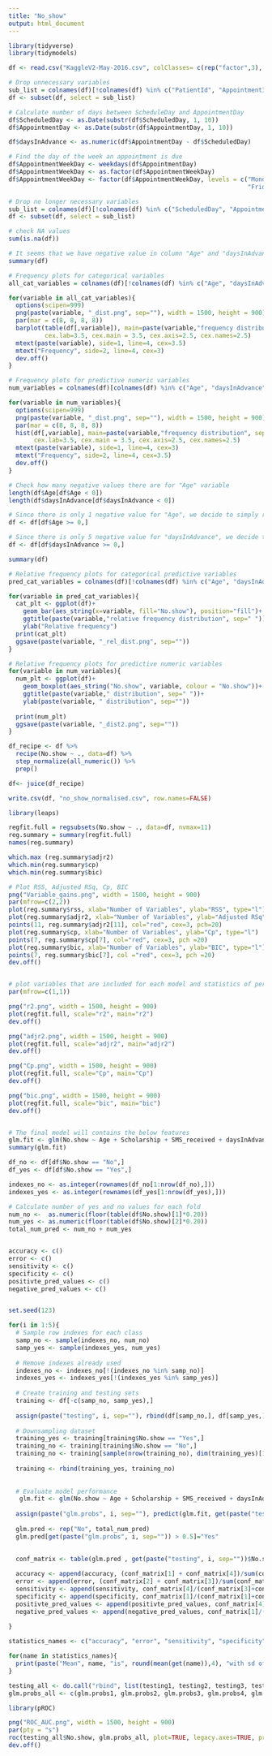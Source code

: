 ---
title: "No_show"
output: html_document
---

```{r setup, include=FALSE}
library(tidyverse)
library(tidymodels)

df <- read.csv("KaggleV2-May-2016.csv", colClasses= c(rep("factor",3), rep("character",2), "numeric",  rep("factor",8)))

```


```{r data preparation}

# Drop unnecessary variables
sub_list = colnames(df)[!colnames(df) %in% c("PatientId", "AppointmentID", "Neighbourhood")]
df <- subset(df, select = sub_list)

# Calculate number of days between ScheduleDay and AppointmentDay
df$ScheduledDay <- as.Date(substr(df$ScheduledDay, 1, 10))
df$AppointmentDay <- as.Date(substr(df$AppointmentDay, 1, 10))

df$daysInAdvance <- as.numeric(df$AppointmentDay - df$ScheduledDay)

# Find the day of the week an appointment is due
df$AppointmentWeekDay <- weekdays(df$AppointmentDay)
df$AppointmentWeekDay <- as.factor(df$AppointmentWeekDay)
df$AppointmentWeekDay <- factor(df$AppointmentWeekDay, levels = c("Monday", "Tuesday", "Wednesday", "Thursday",
                                                                  "Friday", "Saturday"))

# Drop no longer necessary variables
sub_list = colnames(df)[!colnames(df) %in% c("ScheduledDay", "AppointmentDay")]
df <- subset(df, select = sub_list)

```


```{r data exploration and cleaning}

# check NA values
sum(is.na(df))

# It seems that we have negative value in column "Age" and "daysInAdvance"
summary(df)

# Frequency plots for categorical variables  
all_cat_variables = colnames(df)[!colnames(df) %in% c("Age", "daysInAdvance")]

for(variable in all_cat_variables){
  options(scipen=999)
  png(paste(variable, "_dist.png", sep=""), width = 1500, height = 900)
  par(mar = c(8, 8, 8, 8))
  barplot(table(df[,variable]), main=paste(variable,"frequency distribution", sep=" "), xlab="", ylab="", 
          cex.lab=3.5, cex.main = 3.5, cex.axis=2.5, cex.names=2.5)
  mtext(paste(variable), side=1, line=4, cex=3.5)
  mtext("Frequency", side=2, line=4, cex=3)
  dev.off()
}

# Frequency plots for predictive numeric variables 
num_variables = colnames(df)[colnames(df) %in% c("Age", "daysInAdvance")]

for(variable in num_variables){
  options(scipen=999)
  png(paste(variable, "_dist.png", sep=""), width = 1500, height = 900)
  par(mar = c(8, 8, 8, 8))
  hist(df[,variable], main=paste(variable,"frequency distribution", sep=" "), xlab="", ylab="", 
       cex.lab=3.5, cex.main = 3.5, cex.axis=2.5, cex.names=2.5)
  mtext(paste(variable), side=1, line=4, cex=3)
  mtext("Frequency", side=2, line=4, cex=3.5)
  dev.off()
}

# Check how many negative values there are for "Age" variable
length(df$Age[df$Age < 0])
length(df$daysInAdvance[df$daysInAdvance < 0])

# Since there is only 1 negative value for "Age", we decide to simply remove the observation
df <- df[df$Age >= 0,]

# Since there is only 5 negative value for "daysInAdvance", we decide to simply remove the observations
df <- df[df$daysInAdvance >= 0,]

summary(df)

```


```{r data insigths, include=FALSE}

# Relative frequency plots for categorical predictive variables  
pred_cat_variables = colnames(df)[!colnames(df) %in% c("Age", "daysInAdvance", "No.show")]

for(variable in pred_cat_variables){
  cat_plt <- ggplot(df)+ 
    geom_bar(aes_string(x=variable, fill="No.show"), position="fill")+
    ggtitle(paste(variable,"relative frequency distribution", sep=" "))+
    ylab("Relative frequency")
  print(cat_plt)
  ggsave(paste(variable, "_rel_dist.png", sep=""))
}

# Relative frequency plots for predictive numeric variables 
for(variable in num_variables){
  num_plt <- ggplot(df)+ 
    geom_boxplot(aes_string("No.show", variable, colour = "No.show"))+
    ggtitle(paste(variable," distribution", sep=" "))+ 
    ylab(paste(variable, " distribution", sep=""))
  
  print(num_plt)
  ggsave(paste(variable, "_dist2.png", sep=""))
}

```


```{r normalisation}

df_recipe <- df %>% 
  recipe(No.show ~ ., data=df) %>%
  step_normalize(all_numeric()) %>% 
  prep()

df<- juice(df_recipe)

write.csv(df, "no_show_normalised.csv", row.names=FALSE)

```


```{r Feature selection using Best Subset for Logistic Regression model, include=FALSE}

library(leaps)

regfit.full = regsubsets(No.show ~ ., data=df, nvmax=11)
reg.summary = summary(regfit.full)
names(reg.summary)

which.max (reg.summary$adjr2)
which.min(reg.summary$cp)
which.min(reg.summary$bic)

# Plot RSS, Adjusted RSq, Cp, BIC
png("Variable_gains.png", width = 1500, height = 900)
par(mfrow=c(2,2))
plot(reg.summary$rss, xlab="Number of Variables", ylab="RSS", type="l")
plot(reg.summary$adjr2, xlab="Number of Variables", ylab="Adjusted RSq", type="l")
points(11, reg.summary$adjr2[11], col="red", cex=3, pch=20)
plot(reg.summary$cp, xlab="Number of Variables", ylab="Cp", type="l")
points(7, reg.summary$cp[7], col="red", cex=3, pch =20)
plot(reg.summary$bic, xlab="Number of Variables", ylab="BIC", type="l")
points(7, reg.summary$bic[7], col ="red", cex=3, pch =20)
dev.off()


# plot variables that are included for each model and statistics of performance evaluation
par(mfrow=c(1,1))

png("r2.png", width = 1500, height = 900)
plot(regfit.full, scale="r2", main="r2")
dev.off()

png("adjr2.png", width = 1500, height = 900)
plot(regfit.full, scale="adjr2", main="adjr2")
dev.off()

png("Cp.png", width = 1500, height = 900)
plot(regfit.full, scale="Cp", main="Cp")
dev.off()

png("bic.png", width = 1500, height = 900)
plot(regfit.full, scale="bic", main="bic")
dev.off()


# The final model will contains the below features
glm.fit <- glm(No.show ~ Age + Scholarship + SMS_received + daysInAdvance, data=df, family=binomial)
summary(glm.fit)

```


```{r k-fold cross validation and model performance evaluation}

df_no <- df[df$No.show == "No",]
df_yes <- df[df$No.show == "Yes",]

indexes_no <- as.integer(rownames(df_no[1:nrow(df_no),]))
indexes_yes <- as.integer(rownames(df_yes[1:nrow(df_yes),]))

# Calculate number of yes and no values for each fold
num_no <-  as.numeric(floor(table(df$No.show)[1]*0.20))
num_yes <- as.numeric(floor(table(df$No.show)[2]*0.20))
total_num_pred <- num_no + num_yes


accuracy <- c()
error <- c()
sensitivity <- c()
specificity <- c()
positivte_pred_values <- c()
negative_pred_values <- c()


set.seed(123)

for(i in 1:5){
  # Sample row indexes for each class
  samp_no <- sample(indexes_no, num_no)
  samp_yes <- sample(indexes_yes, num_yes)
  
  # Remove indexes already used
  indexes_no <- indexes_no[!(indexes_no %in% samp_no)]
  indexes_yes <- indexes_yes[!(indexes_yes %in% samp_yes)]
  
  # Create training and testing sets
  training <- df[-c(samp_no, samp_yes),]
  
  assign(paste("testing", i, sep=""), rbind(df[samp_no,], df[samp_yes,]))
  
  # Downsampling dataset
  training_yes <- training[training$No.show == "Yes",]
  training_no <- training[training$No.show == "No",]
  training_no <- training[sample(nrow(training_no), dim(training_yes)[1]),]
  
  training <- rbind(training_yes, training_no)
  
  
  # Evaluate model performance
   glm.fit <- glm(No.show ~ Age + Scholarship + SMS_received + daysInAdvance, data=training, family=binomial)
  
  assign(paste("glm.probs", i, sep=""), predict(glm.fit, get(paste("testing", i, sep="")), type="response"))
  
  glm.pred <- rep("No", total_num_pred)
  glm.pred[get(paste("glm.probs", i, sep="")) > 0.5]="Yes"

  
  conf_matrix <- table(glm.pred , get(paste("testing", i, sep=""))$No.show)
  
  accuracy <- append(accuracy, (conf_matrix[1] + conf_matrix[4])/sum(conf_matrix))
  error <- append(error, (conf_matrix[2] + conf_matrix[3])/sum(conf_matrix))
  sensitivity <- append(sensitivity, conf_matrix[4]/(conf_matrix[3]+conf_matrix[4]))
  specificity <- append(specificity, conf_matrix[1]/(conf_matrix[1]+conf_matrix[2]))
  positivte_pred_values <- append(positivte_pred_values, conf_matrix[4]/(conf_matrix[2]+conf_matrix[4]))
  negative_pred_values <- append(negative_pred_values, conf_matrix[1]/(conf_matrix[1]+conf_matrix[3]))
  
}

statistics_names <- c("accuracy", "error", "sensitivity", "specificity", "positivte_pred_values", "negative_pred_values")

for(name in statistics_names){
  print(paste("Mean", name, "is", round(mean(get(name)),4), "with sd of", round(sd(get(name)),4)))
}

```


```{r ROC and AUC}

testing_all <- do.call("rbind", list(testing1, testing2, testing3, testing4, testing5))
glm.probs_all <- c(glm.probs1, glm.probs2, glm.probs3, glm.probs4, glm.probs5)

library(pROC)

png("ROC_AUC.png", width = 1500, height = 900)
par(pty = "s")
roc(testing_all$No.show, glm.probs_all, plot=TRUE, legacy.axes=TRUE, print.auc=TRUE)
dev.off()

```


